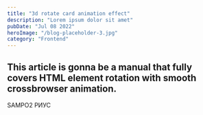 ```yaml
---
title: "3d rotate card animation effect"
description: "Lorem ipsum dolor sit amet"
pubDate: "Jul 08 2022"
heroImage: "/blog-placeholder-3.jpg"
category: "Frontend"
---
```


## This article is gonna be a manual that fully covers HTML element rotation with smooth crossbrowser animation.
SAMPO2 РИУС